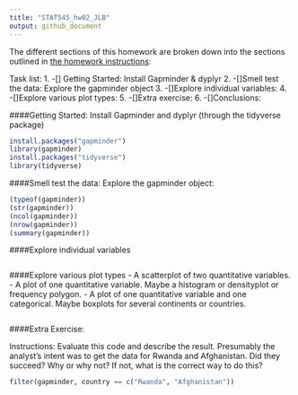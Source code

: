 ```yaml
---
title: "STAT545_hw02_JLB"
output: github_document
---
```

The different sections of this homework are broken down into the sections outlined in [the homework instructions](http://stat545.com/Classroom/assignments/hw02/hw02.html): 

Task list: 
1. -[] Getting Started: Install Gapminder & dyplyr
2. -[]Smell test the data: Explore the gapminder object
3. -[]Explore individual variables:
4. -[]Explore various plot types: 
5. -[]Extra exercise: 
6. -[]Conclusions:



####Getting Started:
Install Gapminder and dyplyr (through the tidyverse package)
```r
install.packages("gapminder")
library(gapminder)
install.packages("tidyverse")
library(tidyverse)
```


####Smell test the data:
Explore the gapminder object:
```r
(typeof(gapminder))
(str(gapminder))
(ncol(gapminder))
(nrow(gapminder))
(summary(gapminder))
```

####Explore individual variables
```r

```

####Explore various plot types
 - A scatterplot of two quantitative variables.
 - A plot of one quantitative variable. Maybe a histogram or densityplot or frequency polygon.
 - A plot of one quantitative variable and one categorical. Maybe boxplots for several continents or countries.
```r

```


####Extra Exercise:

Instructions: Evaluate this code and describe the result. Presumably the analyst’s intent was to get the data for Rwanda and Afghanistan. Did they succeed? Why or why not? If not, what is the correct way to do this?
```r
filter(gapminder, country == c("Rwanda", "Afghanistan"))
```

